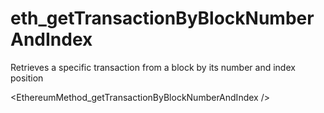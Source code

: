 # eth_getTransactionByBlockNumberAndIndex

Retrieves a specific transaction from a block by its number and index position


<EthereumMethod_getTransactionByBlockNumberAndIndex />
